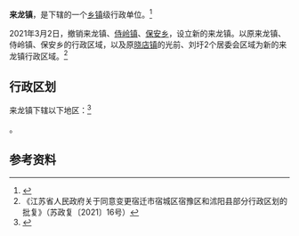 {{中国乡级行政区|32/13/11/108/000
| 总面积 = 201.03平方千米
| 总人口 = 10.92万人
| 政府驻地 = 府前路38号
| 电话区号 = 527
}}

'''来龙镇'''，是{{PRC admin/fullname|32/13/11/108/000|3}}下辖的一个[[乡镇|乡镇]]级行政单位。<ref>{{PRC admin/ref sgc|{{PRC admin/parent|32/13/11/108/000}}}}</ref>

2021年3月2日，撤销来龙镇、[[侍岭镇|侍岭镇]]、[[保安乡|保安乡]]，设立新的来龙镇。以原来龙镇、侍岭镇、保安乡的行政区域，以及原[[晓店镇|晓店镇]]的光前、刘圩2个居委会区域为新的来龙镇行政区域。<ref>《江苏省人民政府关于同意变更宿迁市宿城区宿豫区和沭阳县部分行政区划的批复》（苏政复〔2021〕16号）</ref>

== 行政区划 ==

来龙镇下辖以下地区：<ref>{{PRC admin/ref sgc|32/13/11/108/000}}</ref>

{{PRC admin/children|32/13/11/108/000}}。

== 参考资料 ==

{{reflist}}

{{PRC admin/navcat|32/13/11/108/000}}